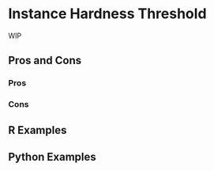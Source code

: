 # Instance Hardness Threshold {#sec-imbalenced-hardness-threshold}

WIP

## Pros and Cons

### Pros

### Cons

## R Examples

## Python Examples

